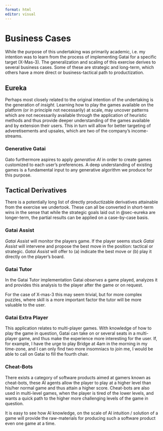 ```yaml
---
format: html
editor: visual
---
```


# Business Cases {.appendix}

While the purpose of this undertaking was primarily academic, i.e. my intention was to learn from the process of implementing Gatai for a specific target (X-Mas-3). The generalization and scaling of this exercise derives to several business cases. Some of these are strategic and long-term, which others have a more direct or business-tactical path to productization.

## Eureka {#sec-eureka}

Perhaps most closely related to the original intention of the undertaking is the generation of *insight.* Learning how to play the games available on the platform (or in principle not necessarily) at scale, may uncover patterns which are not necessarily available through the application of heuristic methods and thus provide deeper understanding of the games available and by extension their users. This in turn will allow for better targeting of adveretisements and upsales, which are two of the company's income-streams.

### Generative Gatai

Gato furthermore aspires to apply *generative AI* in order to create games customized to each user's preferences. A deep understanding of existing games is a fundamental input to any generative algorithm we produce for this purpose.

## Tactical Derivatives

There is a potentially long list of directly productizable derivatives attainable from the exercise we undertook. These can all be converted in short-term wins in the sense that while the strategic goals laid out in @sec-eureka are longer-term, the partial results can be applied on a case-by-case basis.

### Gatai Assist

*Gatai Assist* will monitor the players game. If the player seems stuck *Gatai Assist* will intervene and propose the best move in the position: tactical or strategic. *Gatai Assist* will offer to (a) indicate the best move or (b) play it directly on the player's board.

### Gatai Tutor

In the Gatai Tutor implementation Gatai *observes* a game played, analyzes it and provides this analysis to the player after the game or on request.

For the case of X-mas-3 this may seem trivial, but for more complex puzzles, where skill is a more important factor the tutor will be more valuable to the user.

### Gatai Extra Player

This application relates to multi-player games. With knowledge of how to play the game in question, Gatai can take on or several seats in a multi-player game, and thus make the experience more interesting for the user. If, for example, I have the urge to play Bridge at 4am in the morning in my time-zone, and I can only find two more insomniacs to join me, I would be able to call on Gatai to fill the fourth chair.

### Cheat-Bots

There exists a category of software products aimed at gamers known as cheat-bots, these AI agents allow the player to play at a higher level than his/her normal game and thus attain a higher score. Cheat-bots are also used in multi-level games, when the player is tired of the lower levels, and wants a quick path to the higher more challenging levels of the game in question.

It is easy to see how AI knowledge, on the scale of AI intuition / solution of a game will provide the raw-materials for producing such a software product even one game at a time.
